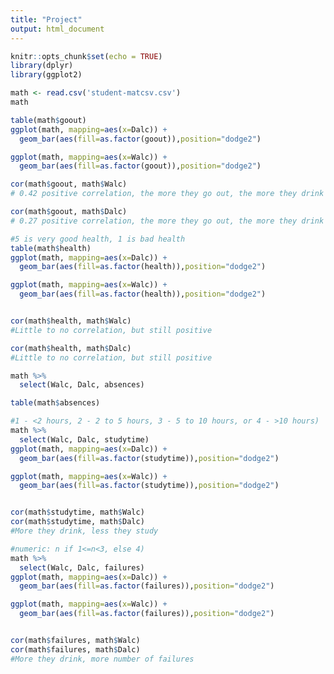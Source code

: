 ---
title: "Project"
output: html_document
---

```{r setup, include=FALSE}
knitr::opts_chunk$set(echo = TRUE)
library(dplyr)
library(ggplot2)
```

```{r}
math <- read.csv('student-matcsv.csv')
math
```
```{r}
table(math$goout)
ggplot(math, mapping=aes(x=Dalc)) +
  geom_bar(aes(fill=as.factor(goout)),position="dodge2")

ggplot(math, mapping=aes(x=Walc)) +
  geom_bar(aes(fill=as.factor(goout)),position="dodge2")

cor(math$goout, math$Walc)
# 0.42 positive correlation, the more they go out, the more they drink during weekends

cor(math$goout, math$Dalc)
# 0.27 positive correlation, the more they go out, the more they drink during weekdays
```

```{r}
#5 is very good health, 1 is bad health
table(math$health)
ggplot(math, mapping=aes(x=Dalc)) +
  geom_bar(aes(fill=as.factor(health)),position="dodge2")

ggplot(math, mapping=aes(x=Walc)) +
  geom_bar(aes(fill=as.factor(health)),position="dodge2")


cor(math$health, math$Walc)
#Little to no correlation, but still positive

cor(math$health, math$Dalc)
#Little to no correlation, but still positive
```

```{r}
math %>% 
  select(Walc, Dalc, absences) 

table(math$absences)
```

```{r}
#1 - <2 hours, 2 - 2 to 5 hours, 3 - 5 to 10 hours, or 4 - >10 hours)
math %>% 
  select(Walc, Dalc, studytime)
ggplot(math, mapping=aes(x=Dalc)) +
  geom_bar(aes(fill=as.factor(studytime)),position="dodge2")

ggplot(math, mapping=aes(x=Walc)) +
  geom_bar(aes(fill=as.factor(studytime)),position="dodge2")


cor(math$studytime, math$Walc)
cor(math$studytime, math$Dalc)
#More they drink, less they study
```
```{r}
#numeric: n if 1<=n<3, else 4)
math %>% 
  select(Walc, Dalc, failures)
ggplot(math, mapping=aes(x=Dalc)) +
  geom_bar(aes(fill=as.factor(failures)),position="dodge2")

ggplot(math, mapping=aes(x=Walc)) +
  geom_bar(aes(fill=as.factor(failures)),position="dodge2")


cor(math$failures, math$Walc)
cor(math$failures, math$Dalc)
#More they drink, more number of failures
```

